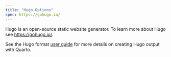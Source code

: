 ```yaml
---
title: "Hugo Options"
spec: https://gohugo.io/
---
```


Hugo is an open-source static website generator. To learn more about Hugo see <https://gohugo.io/>.

See the Hugo format [user guide](../../../output-formats/hugo.qmd) for more details on creating Hugo output with Quarto.
